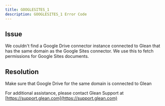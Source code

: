 ```yaml
---
title: GOOGLESITES_1
description: GOOGLESITES_1 Error Code
---
```


## Issue

We couldn't find a Google Drive connector instance connected to Glean that has the same domain as the Google Sites connector. We use this to fetch permissions for Google Sites documents.

## Resolution

Make sure that Google Drive for the same domain is connected to Glean

For additional assistance, please contact Glean Support at [https://support.glean.com](https://support.glean.com)
